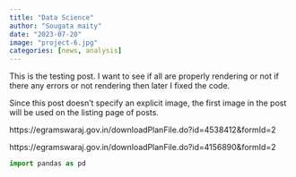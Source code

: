 ```yaml
---
title: "Data Science"
author: "Sougata maity"
date: "2023-07-20"
image: "project-6.jpg"
categories: [news, analysis]
---
```


This is the testing post. I want to see if all are properly rendering or not if there any errors or not rendering then later I fixed the code.

Since this post doesn't specify an explicit image, the first image in the post will be used on the listing page of posts.

https://egramswaraj.gov.in/downloadPlanFile.do?id=4538412&formId=2

https://egramswaraj.gov.in/downloadPlanFile.do?id=4156890&formId=2

```python

import pandas as pd

```
